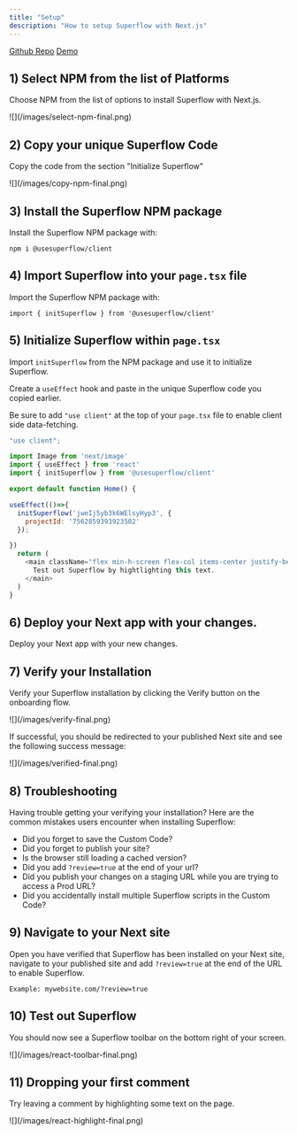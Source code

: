 ```yaml
---
title: "Setup"
description: "How to setup Superflow with Next.js"
---
```


[Github Repo](https://github.com/benjvelt/superflow-next)
[Demo](superflow-next.vercel.app/?review=true)

## 1) Select NPM from the list of Platforms

Choose NPM from the list of options to install Superflow with Next.js.

<Frame>
![](/images/select-npm-final.png)
</Frame>


## 2) Copy your unique Superflow Code

Copy the code from the section "Initialize Superflow"

<Frame>
![](/images/copy-npm-final.png)
</Frame>

## 3) Install the Superflow NPM package

Install the Superflow NPM package with:

```
npm i @usesuperflow/client
```

## 4) Import Superflow into your `page.tsx` file

Import the Superflow NPM package with:

```
import { initSuperflow } from '@usesuperflow/client'
```


## 5) Initialize Superflow within `page.tsx`

Import `initSuperflow` from the NPM package and use it to initialize Superflow.

Create a `useEffect` hook and paste in the unique Superflow code you copied earlier.

Be sure to add `"use client"` at the top of your `page.tsx` file to enable client side data-fetching.

```js
"use client";

import Image from 'next/image'
import { useEffect } from 'react'
import { initSuperflow } from '@usesuperflow/client'

export default function Home() {

useEffect(()=>{
  initSuperflow('jweIj5yb3k6WElsyHyp3', {
    projectId: '7562859393923502'
  });

})
  return (
    <main className="flex min-h-screen flex-col items-center justify-between p-24">
      Test out Superflow by hightlighting this text.
    </main>
  )
}

```

## 6) Deploy your Next app with your changes.

Deploy your Next app with your new changes.

## 7) Verify your Installation

Verify your Superflow installation by clicking the Verify button on the onboarding flow.

<Frame>
![](/images/verify-final.png)
</Frame>

If successful, you should be redirected to your published Next site and see the following success message:

<Frame>
![](/images/verified-final.png)
</Frame>

## 8) Troubleshooting

Having trouble getting your verifying your installation? Here are the common mistakes users encounter when installing Superflow:

 - Did you forget to save the Custom Code?
 - Did you forget to publish your site?
 - Is the browser still loading a cached version?
 - Did you add `?review=true` at the end of your url?
 - Did you publish your changes on a staging URL while you are trying to access a Prod URL?
 - Did you accidentally install multiple Superflow scripts in the Custom Code?


## 9) Navigate to your Next site 

Open you have verified that Superflow has been installed on your Next site, navigate to your published site and add `?review=true` at the end of the URL to enable Superflow. 

`Example: mywebsite.com/?review=true`


## 10) Test out Superflow

You should now see a Superflow toolbar on the bottom right of your screen.

<Frame>
![](/images/react-toolbar-final.png)
</Frame>




## 11) Dropping your first comment
Try leaving a comment by highlighting some text on the page.

<Frame>
![](/images/react-highlight-final.png)
</Frame>